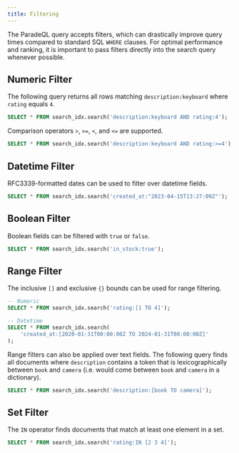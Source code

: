 ```yaml
---
title: Filtering
---
```


The ParadeQL query accepts filters, which can drastically improve query times compared to standard SQL `WHERE` clauses.
For optimal performance and ranking, it is important to pass filters directly into the search query whenever possible.

## Numeric Filter

The following query returns all rows matching `description:keyboard` where `rating` equals `4`.

```sql
SELECT * FROM search_idx.search('description:keyboard AND rating:4');
```

Comparison operators `>`, `>=`, `<`, and `<=` are supported.

```sql
SELECT * FROM search_idx.search('description:keyboard AND rating:>=4');
```

## Datetime Filter

RFC3339-formatted dates can be used to filter over datetime fields.

```sql
SELECT * FROM search_idx.search('created_at:"2023-04-15T13:27:09Z"');
```

## Boolean Filter

Boolean fields can be filtered with `true` or `false`.

```sql
SELECT * FROM search_idx.search('in_stock:true');
```

## Range Filter

The inclusive `[]` and exclusive `{}` bounds can be used for range filtering.

```sql
-- Numeric
SELECT * FROM search_idx.search('rating:[1 TO 4]');

-- Datetime
SELECT * FROM search_idx.search(
    'created_at:[2020-01-31T00:00:00Z TO 2024-01-31T00:00:00Z]'
);
```

Range filters can also be applied over text fields. The following query finds all documents where 
`description` contains a token that is lexicographically between `book` and `camera` (i.e. would come between
`book` and `camera` in a dictionary).

```sql
SELECT * FROM search_idx.search('description:[book TO camera]');
```

## Set Filter

The `IN` operator finds documents that match at least one element in a set.

```sql
SELECT * FROM search_idx.search('rating:IN [2 3 4]');
```

